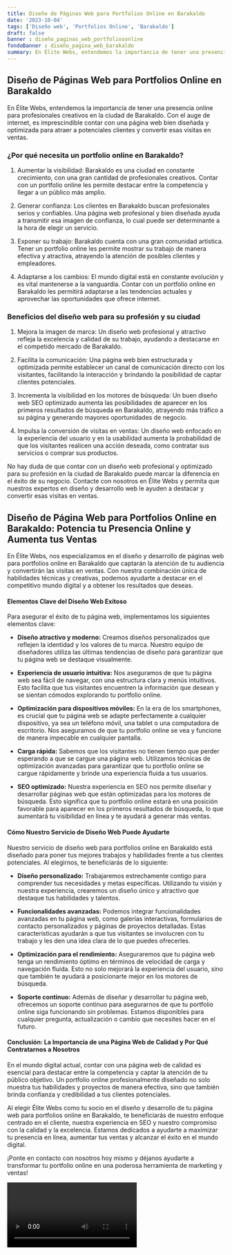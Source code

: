 ```yaml
---
title: Diseño de Páginas Web para Portfolios Online en Barakaldo
date: '2023-10-04'
tags: ['Diseño web', 'Portfolios Online', 'Barakaldo']
draft: false
banner : diseño_paginas_web_portfoliosonline
fondoBanner : diseño_pagina_web_barakaldo
summary: En Élite Webs, entendemos la importancia de tener una presencia online para profesionales creativos en la ciudad de Barakaldo. Con el auge de internet, es imprescindible contar con una página web bien diseñada y optimizada para atraer a potenciales clientes y convertir esas visitas en ventas. 
---
```


## Diseño de Páginas Web para Portfolios Online en Barakaldo

En Élite Webs, entendemos la importancia de tener una presencia online para profesionales creativos en la ciudad de Barakaldo. Con el auge de internet, es imprescindible contar con una página web bien diseñada y optimizada para atraer a potenciales clientes y convertir esas visitas en ventas. 

### ¿Por qué necesita un portfolio online en Barakaldo?

1. Aumentar la visibilidad: Barakaldo es una ciudad en constante crecimiento, con una gran cantidad de profesionales creativos. Contar con un portfolio online les permite destacar entre la competencia y llegar a un público más amplio.

2. Generar confianza: Los clientes en Barakaldo buscan profesionales serios y confiables. Una página web profesional y bien diseñada ayuda a transmitir esa imagen de confianza, lo cual puede ser determinante a la hora de elegir un servicio.

3. Exponer su trabajo: Barakaldo cuenta con una gran comunidad artística. Tener un portfolio online les permite mostrar su trabajo de manera efectiva y atractiva, atrayendo la atención de posibles clientes y empleadores.

4. Adaptarse a los cambios: El mundo digital está en constante evolución y es vital mantenerse a la vanguardia. Contar con un portfolio online en Barakaldo les permitirá adaptarse a las tendencias actuales y aprovechar las oportunidades que ofrece internet.

### Beneficios del diseño web para su profesión y su ciudad

1. Mejora la imagen de marca: Un diseño web profesional y atractivo refleja la excelencia y calidad de su trabajo, ayudando a destacarse en el competido mercado de Barakaldo.

2. Facilita la comunicación: Una página web bien estructurada y optimizada permite establecer un canal de comunicación directo con los visitantes, facilitando la interacción y brindando la posibilidad de captar clientes potenciales.

3. Incrementa la visibilidad en los motores de búsqueda: Un buen diseño web SEO optimizado aumenta las posibilidades de aparecer en los primeros resultados de búsqueda en Barakaldo, atrayendo más tráfico a su página y generando mayores oportunidades de negocio.

4. Impulsa la conversión de visitas en ventas: Un diseño web enfocado en la experiencia del usuario y en la usabilidad aumenta la probabilidad de que los visitantes realicen una acción deseada, como contratar sus servicios o comprar sus productos.

No hay duda de que contar con un diseño web profesional y optimizado para su profesión en la ciudad de Barakaldo puede marcar la diferencia en el éxito de su negocio. Contacte con nosotros en Élite Webs y permita que nuestros expertos en diseño y desarrollo web le ayuden a destacar y convertir esas visitas en ventas.

<GifSeo />

<Cta />

## Diseño de Página Web para Portfolios Online en Barakaldo: Potencia tu Presencia Online y Aumenta tus Ventas

En Élite Webs, nos especializamos en el diseño y desarrollo de páginas web para portfolios online en Barakaldo que captarán la atención de tu audiencia y convertirán las visitas en ventas. Con nuestra combinación única de habilidades técnicas y creativas, podemos ayudarte a destacar en el competitivo mundo digital y a obtener los resultados que deseas.

#### Elementos Clave del Diseño Web Exitoso

Para asegurar el éxito de tu página web, implementamos los siguientes elementos clave:

- **Diseño atractivo y moderno:** Creamos diseños personalizados que reflejen la identidad y los valores de tu marca. Nuestro equipo de diseñadores utiliza las últimas tendencias de diseño para garantizar que tu página web se destaque visualmente.

- **Experiencia de usuario intuitiva:** Nos aseguramos de que tu página web sea fácil de navegar, con una estructura clara y menús intuitivos. Esto facilita que tus visitantes encuentren la información que desean y se sientan cómodos explorando tu portfolio online.

- **Optimización para dispositivos móviles:** En la era de los smartphones, es crucial que tu página web se adapte perfectamente a cualquier dispositivo, ya sea un teléfono móvil, una tablet o una computadora de escritorio. Nos aseguramos de que tu portfolio online se vea y funcione de manera impecable en cualquier pantalla.

- **Carga rápida:** Sabemos que los visitantes no tienen tiempo que perder esperando a que se cargue una página web. Utilizamos técnicas de optimización avanzadas para garantizar que tu portfolio online se cargue rápidamente y brinde una experiencia fluida a tus usuarios.

- **SEO optimizado:** Nuestra experiencia en SEO nos permite diseñar y desarrollar páginas web que están optimizadas para los motores de búsqueda. Esto significa que tu portfolio online estará en una posición favorable para aparecer en los primeros resultados de búsqueda, lo que aumentará tu visibilidad en línea y te ayudará a generar más ventas.

#### Cómo Nuestro Servicio de Diseño Web Puede Ayudarte

Nuestro servicio de diseño web para portfolios online en Barakaldo está diseñado para poner tus mejores trabajos y habilidades frente a tus clientes potenciales. Al elegirnos, te beneficiarás de lo siguiente:

- **Diseño personalizado:** Trabajaremos estrechamente contigo para comprender tus necesidades y metas específicas. Utilizando tu visión y nuestra experiencia, crearemos un diseño único y atractivo que destaque tus habilidades y talentos.

- **Funcionalidades avanzadas:** Podemos integrar funcionalidades avanzadas en tu página web, como galerías interactivas, formularios de contacto personalizados y páginas de proyectos detalladas. Estas características ayudarán a que tus visitantes se involucren con tu trabajo y les den una idea clara de lo que puedes ofrecerles.

- **Optimización para el rendimiento:** Aseguraremos que tu página web tenga un rendimiento óptimo en términos de velocidad de carga y navegación fluida. Esto no solo mejorará la experiencia del usuario, sino que también te ayudará a posicionarte mejor en los motores de búsqueda.

- **Soporte continuo:** Además de diseñar y desarrollar tu página web, ofrecemos un soporte continuo para asegurarnos de que tu portfolio online siga funcionando sin problemas. Estamos disponibles para cualquier pregunta, actualización o cambio que necesites hacer en el futuro.

#### Conclusión: La Importancia de una Página Web de Calidad y Por Qué Contratarnos a Nosotros

En el mundo digital actual, contar con una página web de calidad es esencial para destacar entre la competencia y captar la atención de tu público objetivo. Un portfolio online profesionalmente diseñado no solo muestra tus habilidades y proyectos de manera efectiva, sino que también brinda confianza y credibilidad a tus clientes potenciales.

Al elegir Élite Webs como tu socio en el diseño y desarrollo de tu página web para portfolios online en Barakaldo, te beneficiarás de nuestro enfoque centrado en el cliente, nuestra experiencia en SEO y nuestro compromiso con la calidad y la excelencia. Estamos dedicados a ayudarte a maximizar tu presencia en línea, aumentar tus ventas y alcanzar el éxito en el mundo digital.

¡Ponte en contacto con nosotros hoy mismo y déjanos ayudarte a transformar tu portfolio online en una poderosa herramienta de marketing y ventas!

<Video />

<CtaBot job='Portfolios Online' city='Barakaldo'/>

<Gmaps query='Barakaldo+españa+maps' />